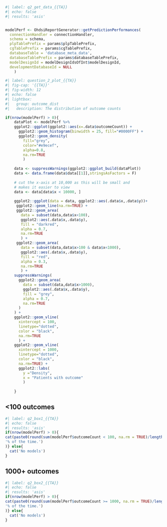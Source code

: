 
```r
#| label: q2_get_data_{{TA}}
#| echo: false
#| results: 'asis'


modelPerf <- OhdsiReportGenerator::getPredictionPerformances(
  connectionHandler = connectionHandler, 
  schema = schema, 
  plpTablePrefix = params$plpTablePrefix, 
  cgTablePrefix = params$cgTablePrefix, 
  databaseTable = 'database_meta_data', 
  databaseTablePrefix = params$databaseTablePrefix, 
  modelDesignId = modelDesignIdsOfInt$modelDesignId, 
  developmentDatabaseId = NULL
    )


```

```r
#| label: question_2_plot_{{TA}}
#| fig-cap: '{{TA}}'
#| fig-width: 12
#| echo: false
#| lightbox:
#|   group: outcome_dist
#|   description: The distribution of outcome counts

if(nrow(modelPerf) > 0){
    dataPlot <- modelPerf %>%
    ggplot2::ggplot(ggplot2::aes(x=.data$outcomeCount)) +
      ggplot2::geom_histogram(binwidth = 25, fill="#0000FF") + 
      ggplot2::geom_density(
        fill="grey", 
        color="#e9ecef", 
        alpha=0.8, 
        na.rm=TRUE
        )
    
    data <- suppressWarnings(ggplot2::ggplot_build(dataPlot))
    data <- data.frame(data$data[[1]],stringsAsFactors = F)
    
    # cut the x-axis at 10,000 as this will be small and 
    # makes it easier to view
    data <- data[data$x < 10000, ]
    
    ggplot2::ggplot(data = data, ggplot2::aes(.data$x,.data$y))+
     ggplot2::geom_line(na.rm=TRUE) + 
     ggplot2::geom_area(
       data = subset(data,data$x<100),
       ggplot2::aes(.data$x,.data$y),
       fill = "darkred", 
       alpha = 0.7, 
       na.rm=TRUE
       ) +
     ggplot2::geom_area(
       data = subset(data,data$x>100 & data$x<1000),
       ggplot2::aes(.data$x,.data$y),
       fill = "red", 
       alpha = 0.3, 
       na.rm=TRUE
       ) +
    suppressWarnings(
      ggplot2::geom_area(
        data = subset(data,data$x>1000),
        ggplot2::aes(.data$x,.data$y),
        fill = "grey", 
        alpha = 0.7, 
        na.rm=TRUE
      )
    ) +
    ggplot2::geom_vline(
      xintercept = 100, 
      linetype="dotted", 
      color = "black", 
      na.rm=TRUE
      ) +
    ggplot2::geom_vline(
      xintercept = 1000, 
      linetype="dotted", 
      color = "black", 
      na.rm=TRUE) +
      ggplot2::labs(
        y ="Density", 
        x = "Patients with outcome"
        )
    
    }
```


::: {.callout-important icon=false}
## <100 outcomes
```r
#| label: q2_box1_{{TA}}
#| echo: false
#| results: 'asis'
if(nrow(modelPerf) > 0){
cat(paste0(round(sum(modelPerf$outcomeCount < 100, na.rm = TRUE)/length(modelPerf$outcomeCount)*100, digits = 1), 
'% of the time.')
)} else{
  cat('No models')
}
```
:::

::: {.callout-important icon=false}
## 1000+ outcomes
```r
#| label: q2_box2_{{TA}}
#| echo: false
#| results: 'asis'
if(nrow(modelPerf) > 0){
cat(paste0(round(sum(modelPerf$outcomeCount >= 1000, na.rm = TRUE)/length(modelPerf$outcomeCount)*100, digits = 1), 
'% of the time.')
)} else{
  cat('No models')
}
```
:::